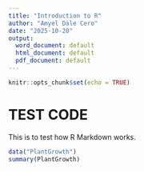 ```yaml
---
title: "Introduction to R"
author: "Amyel Dale Cero"
date: "2025-10-20"
output:
  word_document: default
  html_document: default
  pdf_document: default
---
```


```r
knitr::opts_chunk$set(echo = TRUE)
```

# TEST CODE

This is to test how R Markdown works.

```r

data("PlantGrowth")
summary(PlantGrowth)

```



